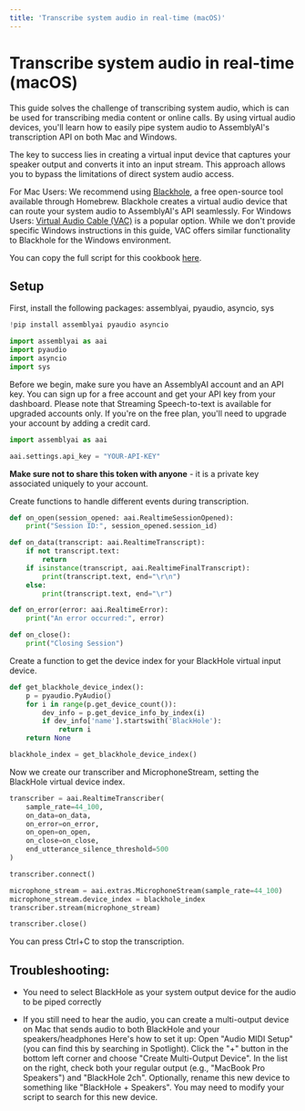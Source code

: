 ```yaml
---
title: 'Transcribe system audio in real-time (macOS)'
---
```





# Transcribe system audio in real-time (macOS)


This guide solves the challenge of transcribing system audio, which is can be used for transcribing media content or online calls. By using virtual audio devices, you'll learn how to easily pipe system audio to AssemblyAI's transcription API on both Mac and Windows.

The key to success lies in creating a virtual input device that captures your speaker output and converts it into an input stream. This approach allows you to bypass the limitations of direct system audio access.

For Mac Users: We recommend using [Blackhole](https://github.com/ExistentialAudio/BlackHole), a free open-source tool available through Homebrew. Blackhole creates a virtual audio device that can route your system audio to AssemblyAI's API seamlessly.
For Windows Users: [Virtual Audio Cable (VAC)](https://vac.muzychenko.net/en/) is a popular option. While we don't provide specific Windows instructions in this guide, VAC offers similar functionality to Blackhole for the Windows environment.

You can copy the full script for this cookbook [here](https://gist.github.com/m-ods/54514403e14b59918bf14e84cb3a8939).


## Setup


First, install the following packages: assemblyai, pyaudio, asyncio, sys


```python
!pip install assemblyai pyaudio asyncio
```

```python
import assemblyai as aai
import pyaudio
import asyncio
import sys
```

Before we begin, make sure you have an AssemblyAI account and an API key. You can sign up for a free account and get your API key from your dashboard. Please note that Streaming Speech-to-text is available for upgraded accounts only. If you're on the free plan, you'll need to upgrade your account by adding a credit card.


```python
import assemblyai as aai

aai.settings.api_key = "YOUR-API-KEY"
```

**Make sure not to share this token with anyone** - it is a private key associated uniquely to your account.


Create functions to handle different events during transcription.


```python
def on_open(session_opened: aai.RealtimeSessionOpened):
    print("Session ID:", session_opened.session_id)

def on_data(transcript: aai.RealtimeTranscript):
    if not transcript.text:
        return
    if isinstance(transcript, aai.RealtimeFinalTranscript):
        print(transcript.text, end="\r\n")
    else:
        print(transcript.text, end="\r")

def on_error(error: aai.RealtimeError):
    print("An error occurred:", error)

def on_close():
    print("Closing Session")
```

Create a function to get the device index for your BlackHole virtual input device.


```python
def get_blackhole_device_index():
    p = pyaudio.PyAudio()
    for i in range(p.get_device_count()):
        dev_info = p.get_device_info_by_index(i)
        if dev_info['name'].startswith('BlackHole'):
            return i
    return None

blackhole_index = get_blackhole_device_index()
```

Now we create our transcriber and MicrophoneStream, setting the BlackHole virtual device index.


```python
transcriber = aai.RealtimeTranscriber(
    sample_rate=44_100,
    on_data=on_data,
    on_error=on_error,
    on_open=on_open,
    on_close=on_close,
    end_utterance_silence_threshold=500
)

transcriber.connect()

microphone_stream = aai.extras.MicrophoneStream(sample_rate=44_100)
microphone_stream.device_index = blackhole_index
transcriber.stream(microphone_stream)

transcriber.close()
```

You can press Ctrl+C to stop the transcription.


## Troubleshooting:
- You need to select BlackHole as your system output device for the audio to be piped correctly

- If you still need to hear the audio, you can create a multi-output device on Mac that sends audio to both BlackHole and your speakers/headphones
Here's how to set it up:
Open "Audio MIDI Setup" (you can find this by searching in Spotlight).
Click the "+" button in the bottom left corner and choose "Create Multi-Output Device".
In the list on the right, check both your regular output (e.g., "MacBook Pro Speakers") and "BlackHole 2ch".
Optionally, rename this new device to something like "BlackHole + Speakers". You may need to modify your script to search for this new device.


